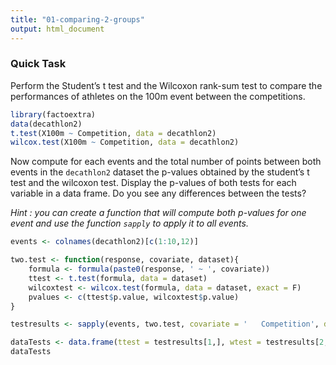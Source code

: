 ```yaml
---
title: "01-comparing-2-groups"
output: html_document
---
```



### Quick Task

Perform the Student's t test and the Wilcoxon rank-sum test to compare the performances of athletes on the 100m event between the competitions.  

```r
library(factoextra)
data(decathlon2)
t.test(X100m ~ Competition, data = decathlon2)
wilcox.test(X100m ~ Competition, data = decathlon2)
```

Now compute for each events and the total number of points between both events in the `decathlon2` dataset the p-values obtained by the student's t test and the wilcoxon test. Display the p-values of both tests for each variable in a data frame. Do you see any differences between the tests?

*Hint : you can create a function that will compute both p-values for one event and use the function `sapply` to apply it to all events.*

```r

events <- colnames(decathlon2)[c(1:10,12)]

two.test <- function(response, covariate, dataset){
    formula <- formula(paste0(response, ' ~ ', covariate))
    ttest <- t.test(formula, data = dataset)
    wilcoxtest <- wilcox.test(formula, data = dataset, exact = F)
    pvalues <- c(ttest$p.value, wilcoxtest$p.value)
}

testresults <- sapply(events, two.test, covariate = '	Competition', dataset= decathlon2)

dataTests <- data.frame(ttest = testresults[1,], wtest = testresults[2,]) 
dataTests
```
